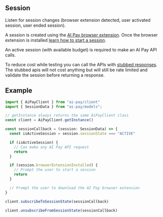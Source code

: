 ## Session
Listen for session changes (browser extension detected, user activated session, user ended session).

A session is created using the [AI Pay browser extension](https://chromewebstore.google.com/detail/ai-pay/igghgdjfklipjmgldcdfnpppgaijmhfg). Once the browser extension is installed [learn how to start a session](https://www.joinaipay.com/welcome).

An active session (with available budget) is required to make an AI Pay API calls.

To reduce cost while testing you can call the APIs with [stubbed responses](/stubbed-responses). The stubbed apis will not cost anything but will still be rate limited and validate the session before returning a response.

## Example

<SessionStateListenerExample />

```typescript
import { AiPayClient } from "ai-pay/client"
import { SessionData } from "ai-pay/models";

// getInstance always returns the same AiPayClient class
const client = AiPayClient.getInstance()

const sessionCallback = (session: SessionData) => {
  const isActiveSession = session.sessionState === "ACTIVE"

  if (isActiveSession) {
    // Can make any AI Pay API request
    return
  }

  if (session.browserExtensionInstalled) {
    // Prompt the user to start a session
    return
  }

  // Prompt the user to download the AI Pay browser extension
}

client.subscribeToSessionState(sessionCallback)

client.unsubscribeFromSessionState(sessionCallback)
```